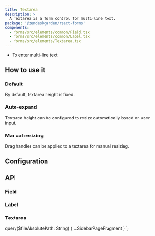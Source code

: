 ```yaml
---
title: Textarea
description: >
  A Textarea is a form control for multi-line text.
package: '@zendeskgarden/react-forms'
components:
  - forms/src/elements/common/Field.tsx
  - forms/src/elements/common/Label.tsx
  - forms/src/elements/Textarea.tsx
---
```


<Usage>
  <Use>
    <ul>
      <li>To enter multi-line text</li>
    </ul>
  </Use>
</Usage>

## How to use it

### Default

By default, textarea height is fixed.


<CodeExample code={DefaultCode}>
  <Default />
</CodeExample>

### Auto-expand

Textarea height can be configured to resize automatically based on user input.


<CodeExample code={AutoExpandCode}>
  <AutoExpand />
</CodeExample>

### Manual resizing

Drag handles can be applied to a textarea for manual resizing.


<CodeExample code={DragHandlesCode}>
  <DragHandles />
</CodeExample>

## Configuration

<Configuration reactPackage={props.data.mdx.package} components={props.data.mdx.components} />

## API

### Field

<PropSheet components={props.data.mdx.components} componentName="field" />

### Label

<PropSheet components={props.data.mdx.components} componentName="label" />

### Textarea

<PropSheet components={props.data.mdx.components} componentName="textarea" />


  query($fileAbsolutePath: String) {
    ...SidebarPageFragment
  }
`;
